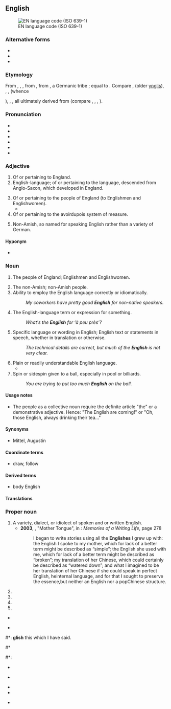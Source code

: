 {{also|english}}
==English==
[[File:EN English Language Symbol ISO 639-1 IETF Language Tag Icon.svg|thumb|EN language code (ISO 639-1)]]

===Alternative forms===
*
*
*

===Etymology===

From , , , from , from , a Germanic tribe ; equal to . Compare ,  (older [[ynglis]]), , ,  (whence 

), , , all ultimately derived from  (compare , , , ).

===Pronunciation===
*
*
*
*
*
* {{hyphenation|en|Eng|lish}}

===Adjective===

# Of or pertaining to England.
# English-language; of or pertaining to the language, descended from Anglo-Saxon, which developed in England.
#: {{ux|en|Those immigrants Anglicised their names to make them sound more '''English'''.}}
# Of or pertaining to the people of England (to Englishmen and Englishwomen).
#*
# Of or pertaining to the avoirdupois system of measure.
#: {{ux|en|an '''English''' ton}}
# Non-Amish, so named for speaking English rather than a variety of German.

====Hyponym====
*

===Noun===

# The people of England; Englishmen and Englishwomen.
#: {{ux|en|The Scottish and the '''English''' have a history of conflict.}}
# The non-Amish; non-Amish people.
# Ability to employ the English language correctly or idiomatically.
#: ''My coworkers have pretty good '''English''' for non-native speakers.''
# The English-language term or expression for something.
#: ''What's the '''English''' for ‘à peu près’?''
# Specific language or wording in English; English text or statements in speech, whether in translation or otherwise.
#: ''The technical details are correct, but much of the '''English''' is not very clear.''
# Plain or readily understandable English language.
#* {{quote-av|en|year=1994|actor=Brent Spiner and Gates McFadden|episode=All Good Things...|title=Star Trek: The Next Generation|writers=Brannon Braga and Ronald D. Moore|season=7|number=25-26|text=''Data'': I have completed my analysis of the anomaly. It appears to be a multi-phasic temporal convergence in the space-time continuum. / ''Dr. Crusher:'' In '''English,''' Data.}}
# Spin or sidespin given to a ball, especially in pool or billiards.
#: ''You are trying to put too much '''English''' on the ball.''

====Usage notes====
* The people as a collective noun require the definite article "the" or a demonstrative adjective. Hence: "The English are coming!" or "Oh, those English, always drinking their tea..."

====Synonyms====
* {{qualifier|German contexts}} Mittel,  Augustin

====Coordinate terms====
* draw, follow

====Derived terms====
* body English

====Translations====
===Proper noun===
# A variety, dialect, or idiolect of spoken and or written English.
#* '''2003''', , "Mother Tongue", in '': Memories of a Writing Life'', page 278
#*: I began to write stories using all the '''Englishes''' I grew up with: the English I spoke to my mother, which for lack of a better term might be described as “simple”; the English she used with me, which for lack of a better term might be described as “broken”; my translation of her Chinese, which could certainly be described as “watered down”; and what I imagined to be her translation of her Chinese if she could speak in perfect English, heinternal language, and for that I sought to preserve the essence,but neither an English nor a popChinese structure.
#
#
#
#

*

*

#*: '''glish''' this which I have said.
#*
#*:

* 

*

*
* 

*